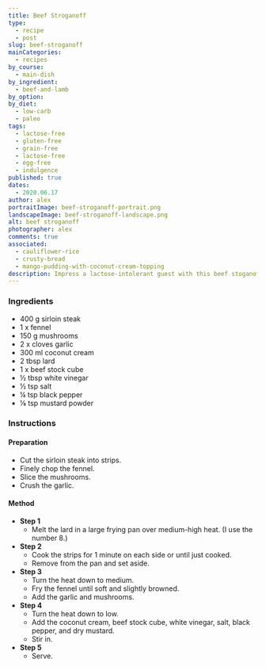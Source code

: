 ```yaml
---
title: Beef Stroganoff
type:
  - recipe
  - post
slug: beef-stroganoff
mainCategories: 
  - recipes 
by_course:
  - main-dish
by_ingredient:
  - beef-and-lamb
by_option:
by_diet:
  - low-carb
  - paleo
tags:
  - lactose-free
  - gluten-free
  - grain-free
  - lactose-free
  - egg-free
  - indulgence
published: true
dates: 
  - 2020.06.17
author: alex
portraitImage: beef-stroganoff-portrait.png
landscapeImage: beef-stroganoff-landscape.png
alt: beef stroganoff
photographer: alex
comments: true
associated: 
  - cauliflower-rice
  - crusty-bread
  - mango-pudding-with-coconut-cream-topping
description: Impress a lactose-intolerant guest with this beef stoganoff - for those special occasions. Perfectly cooked sirloin steak in an incredibly thick, mushroomy and (coconut) creamy sauce.
---
```


<Ingredients>

### Ingredients
    
  - 400 g sirloin steak
  - 1 x fennel
  - 150 g mushrooms
  - 2 x cloves garlic
  - 300 ml coconut cream
  - 2 tbsp lard
  - 1 x beef stock cube
  - ½ tbsp white vinegar
  - ½ tsp salt
  - ¼ tsp black pepper
  - ⅛ tsp mustard powder

</Ingredients>

<Instructions>

### Instructions

#### Preparation

  - Cut the sirloin steak into strips.
  - Finely chop the fennel.
  - Slice the mushrooms.
  - Crush the garlic.

#### Method

  - **Step 1**
    - Melt the lard in a large frying pan over medium-high heat. (I use the number 8.)
  - **Step 2**
    - Cook the strips for 1 minute on each side or until just cooked. 
    - Remove from the pan and set aside.
  - **Step 3**
    - Turn the heat down to medium.
    - Fry the fennel until soft and slightly browned.
    - Add the garlic and mushrooms.
  - **Step 4**
    - Turn the heat down to low.
    - Add the coconut cream, beef stock cube, white vinegar, salt, black pepper, and dry mustard.
    - Stir in.
  - **Step 5**
    - Serve.

</Instructions>


